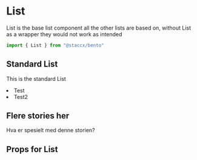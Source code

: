 
<Meta title="Components|Lists/List" component={List}/>

# List
List is the base list component all the other lists are based on, without List as a wrapper they would not work as
intended

```javascript
import { List } from "@staccx/bento"
```

## Standard List
This is the standard List
    
<Preview>
  <Story name="standard">
      <List>
        <li>Test</li>
        <li>Test2</li>
      </List>
  </Story>
</Preview>


## Flere stories her
Hva er spesielt med denne storien?

## Props for List
<Props of={List} />
